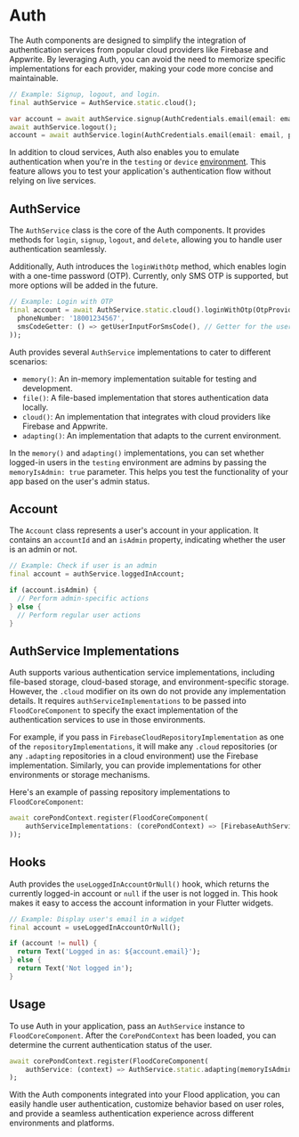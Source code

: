 # Auth

The Auth components are designed to simplify the integration of authentication services from popular cloud providers like Firebase and Appwrite. By leveraging Auth, you can avoid the need to memorize specific implementations for each provider, making your code more concise and maintainable.

```dart
// Example: Signup, logout, and login.
final authService = AuthService.static.cloud();

var account = await authService.signup(AuthCredentials.email(email: email, password: password));
await authService.logout();
account = await authService.login(AuthCredentials.email(email: email, password: password));
```

In addition to cloud services, Auth also enables you to emulate authentication when you're in the `testing` or `device` [environment](/environment). This feature allows you to test your application's authentication flow without relying on live services.

## AuthService

The `AuthService` class is the core of the Auth components. It provides methods for `login`, `signup`, `logout`, and `delete`, allowing you to handle user authentication seamlessly.

Additionally, Auth introduces the `loginWithOtp` method, which enables login with a one-time password (OTP). Currently, only SMS OTP is supported, but more options will be added in the future.

```dart
// Example: Login with OTP
final account = await AuthService.static.cloud().loginWithOtp(OtpProvider.phone(
  phoneNumber: '18001234567',
  smsCodeGetter: () => getUserInputForSmsCode(), // Getter for the user submitting the SMS code they received. Once validated, an `Account` will be returned.
));
```

Auth provides several `AuthService` implementations to cater to different scenarios:

-   `memory()`: An in-memory implementation suitable for testing and development.
-   `file()`: A file-based implementation that stores authentication data locally.
-   `cloud()`: An implementation that integrates with cloud providers like Firebase and Appwrite.
-   `adapting()`: An implementation that adapts to the current environment.

In the `memory()` and `adapting()` implementations, you can set whether logged-in users in the `testing` environment are admins by passing the `memoryIsAdmin: true` parameter. This helps you test the functionality of your app based on the user's admin status.

## Account

The `Account` class represents a user's account in your application. It contains an `accountId` and an `isAdmin` property, indicating whether the user is an admin or not.

```dart
// Example: Check if user is an admin
final account = authService.loggedInAccount;

if (account.isAdmin) {
  // Perform admin-specific actions
} else {
  // Perform regular user actions
}
```

## AuthService Implementations

Auth supports various authentication service implementations, including file-based storage, cloud-based storage, and environment-specific storage. However, the `.cloud` modifier on its own do not provide any implementation details. It requires `authServiceImplementations` to be passed into `FloodCoreComponent` to specify the exact implementation of the authentication services to use in those environments.

For example, if you pass in `FirebaseCloudRepositoryImplementation` as one of the `repositoryImplementations`, it will make any `.cloud` repositories (or any `.adapting` repositories in a cloud environment) use the Firebase implementation. Similarly, you can provide implementations for other environments or storage mechanisms.

Here's an example of passing repository implementations to `FloodCoreComponent`:

```dart
await corePondContext.register(FloodCoreComponent(
    authServiceImplementations: (corePondContext) => [FirebaseAuthServiceImplementation()],
));
```

## Hooks

Auth provides the `useLoggedInAccountOrNull()` hook, which returns the currently logged-in account or `null` if the user is not logged in. This hook makes it easy to access the account information in your Flutter widgets.

```dart
// Example: Display user's email in a widget
final account = useLoggedInAccountOrNull();

if (account != null) {
  return Text('Logged in as: ${account.email}');
} else {
  return Text('Not logged in');
}
```

## Usage

To use Auth in your application, pass an `AuthService` instance to `FloodCoreComponent`. After the `CorePondContext` has been loaded, you can determine the current authentication status of the user.

```dart
await corePondContext.register(FloodCoreComponent(
    authService: (context) => AuthService.static.adapting(memoryIsAdmin: true),
);
```

With the Auth components integrated into your Flood application, you can easily handle user authentication, customize behavior based on user roles, and provide a seamless authentication experience across different environments and platforms.
